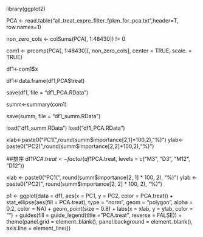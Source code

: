 library(ggplot2)

PCA <- read.table("all_treat_expre_filter_fpkm_for_pca.txt",header=T, row.names=1)

non_zero_cols <- colSums(PCA[, 1:48430]) != 0

com1 <- prcomp(PCA[, 1:48430][, non_zero_cols], center = TRUE, scale. = TRUE)

df1<-com1$x

df1<-data.frame(df1,PCA$treat)

save(df1, file = "df1_PCA.RData")

summ<-summary(com1)

save(summ, file = "df1_summ.RData")

load("df1_summ.RData")
load("df1_PCA.RData")

xlab<-paste0("PC1(",round(summ$importance[2,1]*100,2),"%)")
ylab<-paste0("PC2(",round(summ$importance[2,2]*100,2),"%)")

##排序
df1$PCA.treat <- factor(df1$PCA.treat, levels = c("M3", "D3", "M12", "D12"))

xlab <- paste0("PC1(", round(summ$importance[2, 1] * 100, 2), "%)")
ylab <- paste0("PC2(", round(summ$importance[2, 2] * 100, 2), "%)")

p1 <- ggplot(data = df1, aes(x = PC1, y = PC2, color = PCA.treat)) + stat_ellipse(aes(fill = PCA.treat), type = "norm", geom = "polygon", alpha = 0.2, color = NA) + geom_point(size = 0.8) + labs(x = xlab, y = ylab, color = "") + guides(fill = guide_legend(title = "PCA.treat", reverse = FALSE)) + theme(panel.grid = element_blank(), panel.background = element_blank(), axis.line = element_line())
